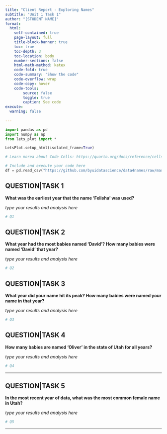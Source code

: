 ```yaml
---
title: "Client Report - Exploring Names"
subtitle: "Unit 1 Task 1"
author: "[STUDENT NAME]"
format:
  html:
    self-contained: true
    page-layout: full
    title-block-banner: true
    toc: true
    toc-depth: 3
    toc-location: body
    number-sections: false
    html-math-method: katex
    code-fold: true
    code-summary: "Show the code"
    code-overflow: wrap
    code-copy: hover
    code-tools:
        source: false
        toggle: true
        caption: See code
execute: 
  warning: false
    
---
```


```python
import pandas as pd
import numpy as np
from lets_plot import *

LetsPlot.setup_html(isolated_frame=True)
```

```python
# Learn morea about Code Cells: https://quarto.org/docs/reference/cells/cells-jupyter.html

# Include and execute your code here
df = pd.read_csv("https://github.com/byuidatascience/data4names/raw/master/data-raw/names_year/names_year.csv")
```

## QUESTION|TASK 1

__What was the earliest year that the name ‘Felisha’ was used?__

_type your results and analysis here_

```python
# Q1


```


## QUESTION|TASK 2

__What year had the most babies named 'David'? How many babies were named 'David' that year?__

_type your results and analysis here_

```python
# Q2


```


## QUESTION|TASK 3

__What year did your name hit its peak? How many babies were named your name in that year?__

_type your results and analysis here_

```python
# Q3

```



## QUESTION|TASK 4

__How many babies are named ‘Oliver’ in the state of Utah for all years?__  

_type your results and analysis here_

```python
# Q4


```

---

## QUESTION|TASK 5

__In the most recent year of data, what was the most common female name in Utah?__ 

_type your results and analysis here_

```python
# Q5


```


---
